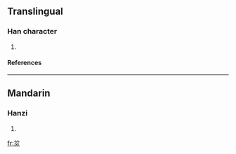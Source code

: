 ==Translingual==
===Han character===
{{Han char|rn=86|rad=火|as=04|sn=8|four=8080<sub>9</sub>|canj=金尸竹火 (CSHF)}}
# {{defn|Han|sort=火04}}
====References====
{{Han ref|kx=0666.290|dkj=18893|dj=1076.060|hdz=32192.100|uh=7083|ud=28803|bh=CD5A|bd=52570}}
----
==Mandarin==
===Hanzi===
{{cmn-hanzi|pin=[[fén]] (fen2)|wg=fen<sup>2</sup>}}
# {{defn|Mandarin}}

[[fr:炃]]